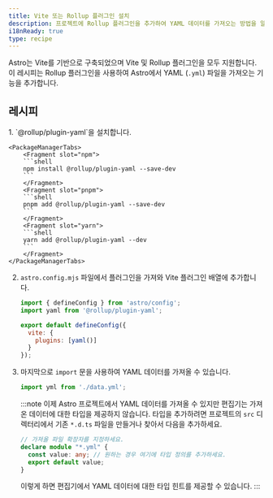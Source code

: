 ```yaml
---
title: Vite 또는 Rollup 플러그인 설치
description: 프로젝트에 Rollup 플러그인을 추가하여 YAML 데이터를 가져오는 방법을 알아보세요.
i18nReady: true
type: recipe
---
```


Astro는 Vite를 기반으로 구축되었으며 Vite 및 Rollup 플러그인을 모두 지원합니다. 이 레시피는 Rollup 플러그인을 사용하여 Astro에서 YAML (`.yml`) 파일을 가져오는 기능을 추가합니다.

## 레시피

<Steps>
1. `@rollup/plugin-yaml`을 설치합니다.

    <PackageManagerTabs>
        <Fragment slot="npm">
        ```shell
        npm install @rollup/plugin-yaml --save-dev
        ```
        </Fragment>
        <Fragment slot="pnpm">
        ```shell
        pnpm add @rollup/plugin-yaml --save-dev
        ```
        </Fragment>
        <Fragment slot="yarn">
        ```shell
        yarn add @rollup/plugin-yaml --dev
        ```
        </Fragment>
    </PackageManagerTabs>

2. `astro.config.mjs` 파일에서 플러그인을 가져와 Vite 플러그인 배열에 추가합니다.

    ```js title="astro.config.mjs" ins={2,5-7}
    import { defineConfig } from 'astro/config';
    import yaml from '@rollup/plugin-yaml';

    export default defineConfig({
      vite: {
        plugins: [yaml()]
      }
    });
    ```


3. 마지막으로 `import` 문을 사용하여 YAML 데이터를 가져올 수 있습니다.

    ```js
    import yml from './data.yml';
    ```

    :::note
    이제 Astro 프로젝트에서 YAML 데이터를 가져올 수 있지만 편집기는 가져온 데이터에 대한 타입을 제공하지 않습니다. 타입을 추가하려면 프로젝트의 `src` 디렉터리에서 기존 `*.d.ts` 파일을 만들거나 찾아서 다음을 추가하세요.
    ```ts title="src/files.d.ts"
    // 가져올 파일 확장자를 지정하세요.
    declare module "*.yml" {
      const value: any; // 원하는 경우 여기에 타입 정의를 추가하세요.
      export default value;
    }
    ```
    이렇게 하면 편집기에서 YAML 데이터에 대한 타입 힌트를 제공할 수 있습니다.
    :::
</Steps>
